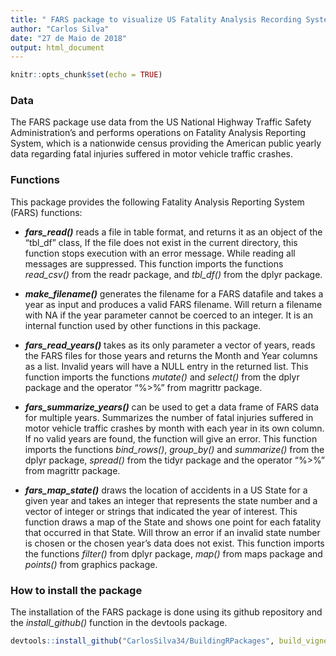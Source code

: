 ```yaml
---
title: " FARS package to visualize US Fatality Analysis Recording System data"
author: "Carlos Silva"
date: "27 de Maio de 2018"
output: html_document
---
```


```r
knitr::opts_chunk$set(echo = TRUE)
```

### Data

The FARS package use data from the US National Highway Traffic Safety Administration's and performs operations on Fatality Analysis Reporting System, which is a nationwide census providing the American public yearly data regarding fatal injuries suffered in motor vehicle traffic crashes.

### Functions

This package provides the following Fatality Analysis Reporting System (FARS) functions:
 
* **_fars_read()_** reads a file in table format, and returns it as an object of the "tbl_df" class, If the file does not exist in the current directory, this function stops execution with an error message. While reading all messages are suppressed.
This function imports the functions *read_csv()* from the readr package, and *tbl_df()* from the dplyr package.

* **_make_filename()_** generates the filename for a FARS datafile and takes a year as input and produces a valid FARS filename. Will return a filename with NA if the year parameter cannot be coerced to an integer. It is an internal function used by other functions in this package.

* **_fars_read_years()_** takes as its only parameter a vector of years, reads the FARS files for those years and returns the Month and Year columns as a list. Invalid years will have  a NULL entry in the returned list.
This function imports the functions *mutate()* and *select()* from the dplyr package and the operator "%>%" from magrittr package.

* **_fars_summarize_years()_** can be used to get a data frame of FARS data for multiple years. Summarizes the number of fatal injuries suffered in motor vehicle traffic crashes by month with each year in its own column.
If no valid years are found, the function will give an error. 
This function imports the functions *bind_rows()*, *group_by()* and *summarize()* from the dplyr package, *spread()* from the tidyr package and the operator "%>%" from magrittr package. 

* **_fars_map_state()_** draws the location of accidents in a US State for a given year and takes an integer that represents the state number and a vector of integer or strings that indicated the year of interest. 
This function draws a map of the State and shows one point for each fatality that occurred in that State. Will throw an error if an invalid state number is chosen or the chosen year's data does not exist.
This function imports the functions *filter()* from dplyr package, *map()* from maps package and *points()* from graphics package.

### How to install the package

The installation of the FARS package is done using its github repository and the *install_github()* function in the devtools package.

```r
devtools::install_github("CarlosSilva34/BuildingRPackages", build_vignettes = TRUE)
```

